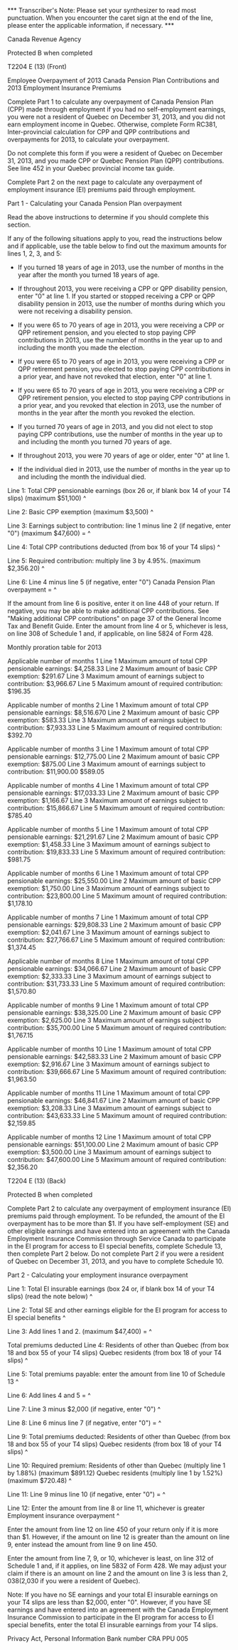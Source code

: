 ﻿*** Transcriber's Note: Please set your synthesizer to read most punctuation. 
When you encounter the caret sign at the end of the line, please enter the 
applicable information, if necessary. *** 
 
Canada Revenue Agency 
 
Protected B when completed 
 
T2204 E (13) (Front) 
 
Employee Overpayment of 2013 Canada Pension Plan Contributions and 2013 
Employment Insurance Premiums 
 
Complete Part 1 to calculate any overpayment of Canada Pension Plan (CPP) 
made through employment if you had no self-employment earnings, you were not 
a resident of Quebec on December 31, 2013, and you did not earn employment 
income in Quebec. Otherwise, complete Form RC381, Inter-provincial 
calculation for CPP and QPP contributions and overpayments for 2013, to 
calculate your overpayment. 
 
Do not complete this form if you were a resident of Quebec on December 31, 
2013, and you made CPP or Quebec Pension Plan (QPP) contributions. See line 
452 in your Quebec provincial income tax guide. 
 
Complete Part 2 on the next page to calculate any overpayment of employment 
insurance (EI) premiums paid through employment. 
 
Part 1 - Calculating your Canada Pension Plan overpayment 
 
Read the above instructions to determine if you should complete this section. 
 
If any of the following situations apply to you, read the instructions below 
and if applicable, use the table below to find out the maximum amounts for 
lines 1, 2, 3, and 5: 
 
- If you turned 18 years of age in 2013, use the number of months in the year 
after the month you turned 18 years of age. 
 
- If throughout 2013, you were receiving a CPP or QPP disability pension, 
enter "0" at line 1. If you started or stopped receiving a CPP or QPP 
disability pension in 2013, use the number of months during which you were 
not receiving a disability pension. 
 
- If you were 65 to 70 years of age in 2013, you were receiving a CPP or QPP 
retirement pension, and you elected to stop paying CPP contributions in 2013, 
use the number of months in the year up to and including the month you made 
the election. 
 
- If you were 65 to 70 years of age in 2013, you were receiving a CPP or QPP 
retirement pension, you elected to stop paying CPP contributions in a prior 
year, and have not revoked that election, enter "0" at line 1. 
 
- If you were 65 to 70 years of age in 2013, you were receiving a CPP or QPP 
retirement pension, you elected to stop paying CPP contributions in a prior 
year, and you revoked that election in 2013, use the number of months in the 
year after the month you revoked the election. 
 
- If you turned 70 years of age in 2013, and you did not elect to stop paying 
CPP contributions, use the number of months in the year up to and including 
the month you turned 70 years of age. 
 
- If throughout 2013, you were 70 years of age or older, enter "0" at line 1. 
 
- If the individual died in 2013, use the number of months in the year up to 
and including the month the individual died. 
 
Line 1: Total CPP pensionable earnings (box 26 or, if blank box 14 of your T4 
slips) (maximum $51,100) ^
 
Line 2: Basic CPP exemption (maximum $3,500) ^
 
Line 3: Earnings subject to contribution: line 1 minus line 2 (if negative, 
enter "0") (maximum $47,600) = ^
 
Line 4: Total CPP contributions deducted (from box 16 of your T4 slips) ^
 
Line 5: Required contribution: multiply line 3 by 4.95%. (maximum $2,356.20) 
^
 
Line 6: Line 4 minus line 5 (if negative, enter "0") Canada Pension Plan 
overpayment = ^
 
If the amount from line 6 is positive, enter it on line 448 of your return. 
If negative, you may be able to make additional CPP contributions. See 
"Making additional CPP contributions" on page 37 of the General Income Tax 
and Benefit Guide. Enter the amount from line 4 or 5, whichever is less, on 
line 308 of Schedule 1 and, if applicable, on line 5824 of Form 428. 
 
Monthly proration table for 2013 
 
Applicable number of months 1 
Line 1 Maximum amount of total CPP pensionable earnings: $4,258.33 
Line 2 Maximum amount of basic CPP exemption: $291.67 
Line 3 Maximum amount of earnings subject to contribution: $3,966.67 
Line 5 Maximum amount of required contribution: $196.35 
 
Applicable number of months 2 
Line 1 Maximum amount of total CPP pensionable earnings: $8,516.670 
Line 2 Maximum amount of basic CPP exemption: $583.33 
Line 3 Maximum amount of earnings subject to contribution: $7,933.33 
Line 5 Maximum amount of required contribution: $392.70 
 
Applicable number of months 3 
Line 1 Maximum amount of total CPP pensionable earnings: $12,775.00 
Line 2 Maximum amount of basic CPP exemption: $875.00 
Line 3 Maximum amount of earnings subject to contribution: $11,900.00 
$589.05 
 
Applicable number of months 4 
Line 1 Maximum amount of total CPP pensionable earnings: $17,033.33 
Line 2 Maximum amount of basic CPP exemption: $1,166.67 
Line 3 Maximum amount of earnings subject to contribution: $15,866.67 
Line 5 Maximum amount of required contribution: $785.40 
 
Applicable number of months 5 
Line 1 Maximum amount of total CPP pensionable earnings: $21,291.67 
Line 2 Maximum amount of basic CPP exemption: $1,458.33 
Line 3 Maximum amount of earnings subject to contribution: $19,833.33 
Line 5 Maximum amount of required contribution: $981.75 
 
Applicable number of months 6 
Line 1 Maximum amount of total CPP pensionable earnings: $25,550.00 
Line 2 Maximum amount of basic CPP exemption: $1,750.00 
Line 3 Maximum amount of earnings subject to contribution: $23,800.00 
Line 5 Maximum amount of required contribution: $1,178.10 
 
Applicable number of months 7 
Line 1 Maximum amount of total CPP pensionable earnings: $29,808.33 
Line 2 Maximum amount of basic CPP exemption: $2,041.67 
Line 3 Maximum amount of earnings subject to contribution: $27,766.67 
Line 5 Maximum amount of required contribution: $1,374.45 
 
Applicable number of months 8 
Line 1 Maximum amount of total CPP pensionable earnings: $34,066.67 
Line 2 Maximum amount of basic CPP exemption: $2,333.33 
Line 3 Maximum amount of earnings subject to contribution: $31,733.33 
Line 5 Maximum amount of required contribution: $1,570.80 
 
Applicable number of months 9 
Line 1 Maximum amount of total CPP pensionable earnings: $38,325.00 
Line 2 Maximum amount of basic CPP exemption: $2,625.00 
Line 3 Maximum amount of earnings subject to contribution: $35,700.00 
Line 5 Maximum amount of required contribution: $1,767.15 
 
Applicable number of months 10 
Line 1 Maximum amount of total CPP pensionable earnings: $42,583.33 
Line 2 Maximum amount of basic CPP exemption: $2,916.67 
Line 3 Maximum amount of earnings subject to contribution: $39,666.67 
Line 5 Maximum amount of required contribution: $1,963.50 
 
Applicable number of months 11 
Line 1 Maximum amount of total CPP pensionable earnings: $46,841.67 
Line 2 Maximum amount of basic CPP exemption: $3,208.33 
Line 3 Maximum amount of earnings subject to contribution: $43,633.33 
Line 5 Maximum amount of required contribution: $2,159.85 
 
Applicable number of months 12 
Line 1 Maximum amount of total CPP pensionable earnings: $51,100.00 
Line 2 Maximum amount of basic CPP exemption: $3,500.00 
Line 3 Maximum amount of earnings subject to contribution: $47,600.00 
Line 5 Maximum amount of required contribution: $2,356.20 
 
 
T2204 E (13) (Back) 
 
Protected B when completed 
 
Complete Part 2 to calculate any overpayment of employment insurance (EI) 
premiums paid through employment. 
To be refunded, the amount of the EI overpayment has to be more than $1. If 
you have self-employment (SE) and other eligible earnings and have entered 
into an agreement with the Canada Employment Insurance Commission through 
Service Canada to participate in the EI program for access to EI special 
benefits, complete Schedule 13, then complete Part 2 below. Do not complete 
Part 2 if you were a resident of Quebec on December 31, 2013, and you have to 
complete Schedule 10. 
 
Part 2 - Calculating your employment insurance overpayment 
 
Line 1: Total EI insurable earnings (box 24 or, if blank box 14 of your T4 
slips) (read the note below) ^
 
Line 2: Total SE and other earnings eligible for the EI program for access to 
EI special benefits ^
 
Line 3: Add lines 1 and 2. (maximum $47,400) = ^
 
Total premiums deducted 
Line 4: Residents of other than Quebec (from box 18 and box 55 of your T4 
slips) Quebec residents (from box 18 of your T4 slips) ^
 
Line 5: Total premiums payable: enter the amount from line 10 of Schedule 13 
^
 
Line 6: Add lines 4 and 5 = ^
 
Line 7: Line 3 minus $2,000 (if negative, enter "0") ^
 
Line 8: Line 6 minus line 7 (if negative, enter "0") = ^
 
Line 9: Total premiums deducted: Residents of other than Quebec (from box 18 
and box 55 of your T4 slips) Quebec residents (from box 18 of your T4 slips) 
^
 
Line 10: Required premium: Residents of other than Quebec (multiply line 1 by 
1.88%) (maximum $891.12) Quebec residents (multiply line 1 by 1.52%) (maximum 
$720.48) ^
 
Line 11: Line 9 minus line 10 (if negative, enter "0") = ^
 
Line 12: Enter the amount from line 8 or line 11, whichever is greater 
Employment insurance overpayment ^
 
Enter the amount from line 12 on line 450 of your return only if it is more 
than $1. However, if the amount on line 12 is greater than the amount on line 
9, enter instead the amount from line 9 on line 450. 
 
Enter the amount from line 7, 9, or 10, whichever is least, on line 312 of 
Schedule 1 and, if it applies, on line 5832 of Form 428. We may adjust your 
claim if there is an amount on line 2 and the amount on line 3 is less than 
$2,038 ($2,030 if you were a resident of Quebec). 
 
Note: If you have no SE earnings and your total EI insurable earnings on your 
T4 slips are less than $2,000, enter "0". However, if you have SE earnings 
and have entered into an agreement with the Canada Employment Insurance 
Commission to participate in the EI program for access to EI special 
benefits, enter the total EI insurable earnings from your T4 slips. 
 
Privacy Act, Personal Information Bank number CRA PPU 005
